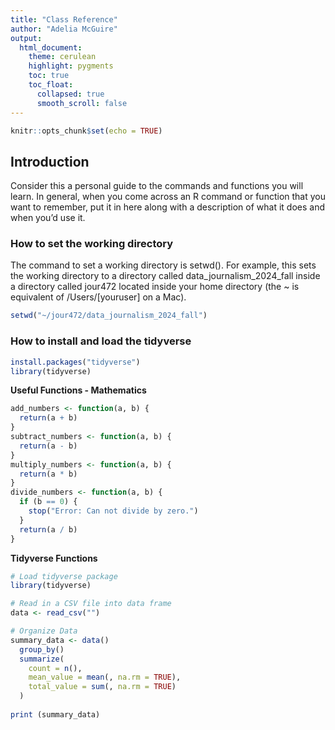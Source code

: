 ```yaml
---
title: "Class Reference"
author: "Adelia McGuire"
output:
  html_document:
    theme: cerulean
    highlight: pygments
    toc: true
    toc_float:
      collapsed: true
      smooth_scroll: false
---
```


```r
knitr::opts_chunk$set(echo = TRUE)
```

## Introduction

Consider this a personal guide to the commands and functions you will learn. In general, when you come across an R command or function that you want to remember, put it in here along with a description of what it does and when you'd use it.

### How to set the working directory

The command to set a working directory is setwd(). For example, this sets the working directory to a directory called data_journalism_2024_fall inside a directory called jour472 located inside your home directory (the \~ is equivalent of /Users/[youruser] on a Mac).

```r
setwd("~/jour472/data_journalism_2024_fall")
```

### How to install and load the tidyverse

```r
install.packages("tidyverse")
library(tidyverse)
```

**Useful Functions - Mathematics**

```r
add_numbers <- function(a, b) {
  return(a + b)
}
subtract_numbers <- function(a, b) {
  return(a - b)
}
multiply_numbers <- function(a, b) {
  return(a * b)
}
divide_numbers <- function(a, b) {
  if (b == 0) {
    stop("Error: Can not divide by zero.")
  }
  return(a / b)
}
```

**Tidyverse Functions**

```r
# Load tidyverse package
library(tidyverse)

# Read in a CSV file into data frame
data <- read_csv("")

# Organize Data 
summary_data <- data()
  group_by()
  summarize(
    count = n(),
    mean_value = mean(, na.rm = TRUE), 
    total_value = sum(, na.rm = TRUE)
  )
  
print (summary_data)
```

